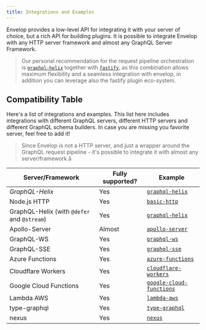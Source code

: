 ```yaml
---
title: Integrations and Examples
---
```


Envelop provides a low-level API for integrating it with your server of choice, but a rich API for building plugins. It is possible to integrate Envelop with any HTTP server framework and almost any GraphQL Server Framework.

> Our personal recommendation for the request pipeline orchestration is [`graphql-helix`](https://graphql-helix.com/) together with [`fastify`](https://www.fastify.io/), as this combination allows maximum flexibility and a seamless integration with envelop, in addition you can leverage also the fastify plugin eco-system.

## Compatibility Table

Here's a list of integrations and examples. This list here includes integrations with different GraphQL servers, different HTTP servers and different GraphQL schema builders. In case you are missing you favorite server, feel free to add it!

> Since Envelop is not a HTTP server, and just a wrapper around the GraphQL request pipeline - it's possible to integrate it with almost any server/framework.å

| Server/Framework                            | Fully supported?                                                                                    | Example                                                                                                     |
| ------------------------------------------- | --------------------------------------------------------------------------------------------------- | ----------------------------------------------------------------------------------------------------------- |
| _GraphQL-Helix_                             | Yes                                                                                                 | [`graphql-helix`](https://github.com/dotansimha/envelop/tree/main/examples/graphql-helix)                   |
| Node.js HTTP                                | Yes                                                                                                 | [`basic-http`](https://github.com/dotansimha/envelop/tree/main/examples/simple-http)                        |
| GraphQL-Helix (with `@defer` and `@stream`) | Yes                                                                                                 | [`graphql-helix`](https://github.com/dotansimha/envelop/tree/main/examples/graphql-helix-defer-stream)      |
| Apollo-Server                               | <Tooltip label="Apollo-Server v2 doesn't allow to customize the `parse` function.">Almost</Tooltip> | [`apollo-server`](https://github.com/dotansimha/envelop/tree/main/examples/apollo-server)                   |
| GraphQL-WS                                  | Yes                                                                                                 | [`graphql-ws`](https://github.com/dotansimha/envelop/tree/main/examples/graphql-ws)                         |
| GraphQL-SSE                                 | Yes                                                                                                 | [`graphql-sse`](https://github.com/dotansimha/envelop/tree/main/examples/graphql-sse)                       |
| Azure Functions                             | Yes                                                                                                 | [`azure-functions`](https://github.com/dotansimha/envelop/tree/main/examples/azure-functions)               |
| Cloudflare Workers                          | Yes                                                                                                 | [`cloudflare-workers`](https://github.com/dotansimha/envelop/tree/main/examples/cloudflare-workers)         |
| Google Cloud Functions                      | Yes                                                                                                 | [`google-cloud-functions`](https://github.com/dotansimha/envelop/tree/main/examples/google-cloud-functions) |
| Lambda AWS                                  | Yes                                                                                                 | [`lambda-aws`](https://github.com/dotansimha/envelop/tree/main/examples/lambda-aws)                         |
| type-graphql                                | Yes                                                                                                 | [`type-graphql`](https://github.com/dotansimha/envelop/tree/main/examples/typegraphql)                      |
| nexus                                       | Yes                                                                                                 | [`nexus`](https://github.com/dotansimha/envelop/tree/main/examples/nexus)                                   |
